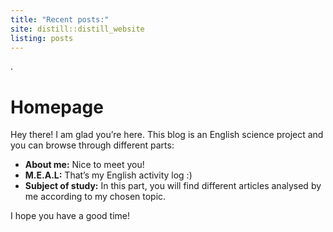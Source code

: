 ```yaml
---
title: "Recent posts:"
site: distill::distill_website
listing: posts
---
```

  
.  
  
# Homepage

Hey there! I am glad you're here. This blog is an English science project and you can browse through different parts:

* **About me:** Nice to meet you!
* **M.E.A.L:** That's my English activity log :)
* **Subject of study:** In this part, you will find different articles analysed by me according to my chosen topic.

I hope you have a good time!
